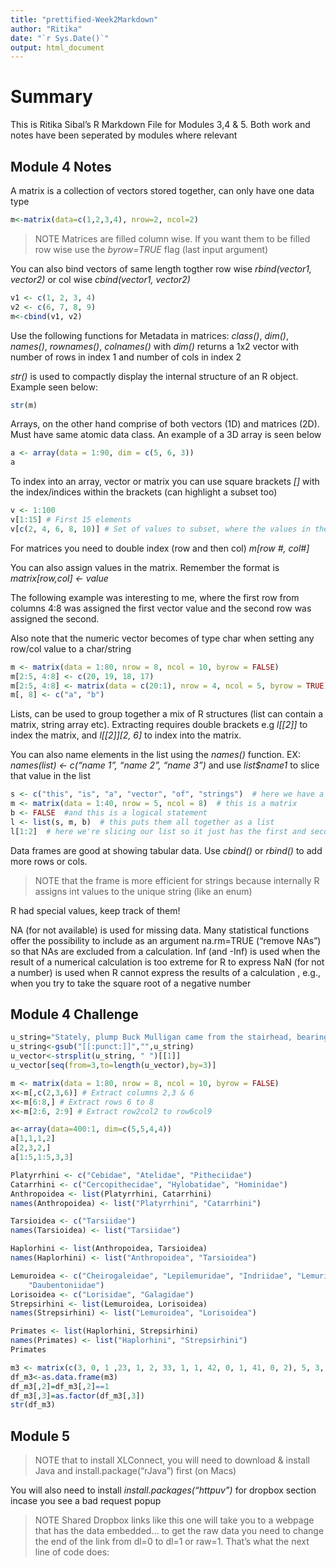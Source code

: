 ```yaml
---
title: "prettified-Week2Markdown"
author: "Ritika"
date: "`r Sys.Date()`"
output: html_document
---
```



# Summary

This is Ritika Sibal's R Markdown File for Modules 3,4 & 5. Both work and notes have been seperated by modules where relevant

## Module 4 Notes

A matrix is a collection of vectors stored together, can only have one data type

```r
m<-matrix(data=c(1,2,3,4), nrow=2, ncol=2)
```

> NOTE Matrices are filled column wise. If you want them to be filled row wise use the *byrow=TRUE* flag (last input argument)

You can also bind vectors of same length togther row wise *rbind(vector1, vector2)* or col wise *cbind(vector1, vector2)*

```r
v1 <- c(1, 2, 3, 4)
v2 <- c(6, 7, 8, 9)
m<-cbind(v1, v2)
```

Use the following functions for Metadata in matrices:  *class()*, *dim()*, *names()*, *rownames()*, *colnames()* with *dim()* returns a 1x2 vector with number of rows in index 1 and number of cols in index 2

*str()* is used to compactly display the internal structure of an R object. Example seen below:

```r
str(m)
```

Arrays, on the other hand comprise of both vectors (1D) and matrices (2D). Must have same atomic data class. An example of a 3D array is seen below

```r
a <- array(data = 1:90, dim = c(5, 6, 3))
a
```

To index into an array, vector or matrix you can use square brackets *[]* with the index/indices within the brackets (can highlight a subset too)

```r
v <- 1:100 
v[1:15] # First 15 elements
v[c(2, 4, 6, 8, 10)] # Set of values to subset, where the values in the brackets reflect the indices to subset, not the actual values
```

For matrices you need to double index (row and then col) *m[row #, col#]*

You can also assign values in the matrix. Remember the format is *matrix[row,col] <- value*

The following example was interesting to me, where the first row from columns 4:8 was assigned the first vector value and the second row was assigned the second. 

Also note that the numeric vector becomes of type char when setting any row/col value to a char/string

```r
m <- matrix(data = 1:80, nrow = 8, ncol = 10, byrow = FALSE)
m[2:5, 4:8] <- c(20, 19, 18, 17)
m[2:5, 4:8] <- matrix(data = c(20:1), nrow = 4, ncol = 5, byrow = TRUE)
m[, 8] <- c("a", "b")
```

Lists,  can be used to group together a mix of R structures (list can contain a matrix, string array etc). Extracting requires double brackets e.g *l[[2]]* to index the matrix, and *l[[2]][2, 6]* to index into the matrix.

You can also name elements in the list using the *names()* function. EX: *names(list) <- c("name 1", "name 2", "name 3")* and use *list$name1* to slice that value in the list

```r
s <- c("this", "is", "a", "vector", "of", "strings")  # here we have a vector
m <- matrix(data = 1:40, nrow = 5, ncol = 8)  # this is a matrix
b <- FALSE  #and this is a logical statement
l <- list(s, m, b)  # this puts them all together as a list
l[1:2]  # here we're slicing our list so it just has the first and second elements. LIST SLICING
```

Data frames are good at showing tabular data. Use *cbind()* or *rbind()* to add more rows or cols. 

> NOTE that the frame is more efficient for strings because internally R assigns int values to the unique string (like an enum)

R had special values, keep track of them! 

NA (for not available) is used for missing data. Many statistical functions offer the possibility to include as an argument na.rm=TRUE (“remove NAs”) so that NAs are excluded from a calculation.
Inf (and -Inf) is used when the result of a numerical calculation is too extreme for R to express
NaN (for not a number) is used when R cannot express the results of a calculation , e.g., when you try to take the square root of a negative number

## Module 4 Challenge
``` r
u_string="Stately, plump Buck Mulligan came from the stairhead, bearing a bowl of lather on which a mirror and a razor lay crossed."
u_string<-gsub("[[:punct:]]","",u_string)
u_vector<-strsplit(u_string, " ")[[1]]
u_vector[seq(from=3,to=length(u_vector),by=3)]
```

``` r
m <- matrix(data = 1:80, nrow = 8, ncol = 10, byrow = FALSE)
x<-m[,c(2,3,6)] # Extract columns 2,3 & 6
x<-m[6:8,] # Extract rows 6 to 8 
x<-m[2:6, 2:9] # Extract row2col2 to row6col9
```

``` r
a<-array(data=400:1, dim=c(5,5,4,4))
a[1,1,1,2]
a[2,3,2,]
a[1:5,1:5,3,3]
```

``` r
Platyrrhini <- c("Cebidae", "Atelidae", "Pitheciidae")
Catarrhini <- c("Cercopithecidae", "Hylobatidae", "Hominidae")
Anthropoidea <- list(Platyrrhini, Catarrhini)
names(Anthropoidea) <- list("Platyrrhini", "Catarrhini")

Tarsioidea <- c("Tarsiidae")
names(Tarsioidea) <- list("Tarsiidae")

Haplorhini <- list(Anthropoidea, Tarsioidea)
names(Haplorhini) <- list("Anthropoidea", "Tarsioidea")

Lemuroidea <- c("Cheirogaleidae", "Lepilemuridae", "Indriidae", "Lemuridae",
    "Daubentoniidae")
Lorisoidea <- c("Lorisidae", "Galagidae")
Strepsirhini <- list(Lemuroidea, Lorisoidea)
names(Strepsirhini) <- list("Lemuroidea", "Lorisoidea")

Primates <- list(Haplorhini, Strepsirhini)
names(Primates) <- list("Haplorhini", "Strepsirhini")
Primates
```

``` r
m3 <- matrix(c(3, 0, 1 ,23, 1, 2, 33, 1, 1, 42, 0, 1, 41, 0, 2), 5, 3, byrow=TRUE)
df_m3<-as.data.frame(m3)
df_m3[,2]=df_m3[,2]==1
df_m3[,3]=as.factor(df_m3[,3])
str(df_m3)
```

## Module 5
> NOTE that to install XLConnect, you will need to download & install Java and install.package("rJava") first (on Macs)

You will also need to install *install.packages("httpuv")* for dropbox section incase you see a bad request popup

> NOTE Shared Dropbox links like this one will take you to a webpage that has the data embedded… to get the raw data you need to change the end of the link from dl=0 to dl=1 or raw=1. That’s what the next line of code does:
